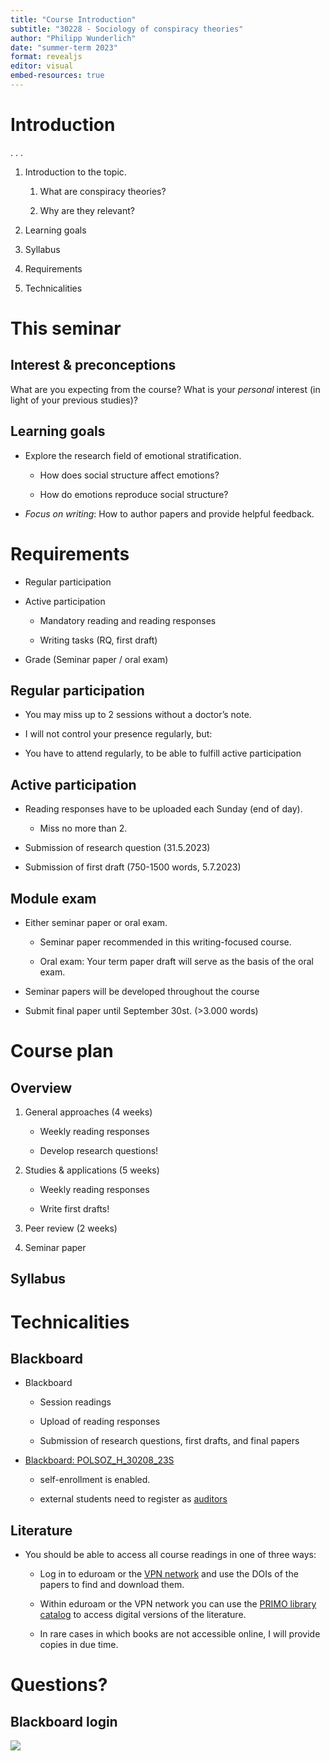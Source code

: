 ```yaml
---
title: "Course Introduction"
subtitle: "30228 - Sociology of conspiracy theories"
author: "Philipp Wunderlich"
date: "summer-term 2023"
format: revealjs
editor: visual
embed-resources: true
---
```


# Introduction

. . .

1.  Introduction to the topic.

    1.  What are conspiracy theories?

    2.  Why are they relevant?

2.  Learning goals

3.  Syllabus

4.  Requirements

5.  Technicalities

# This seminar

## Interest & preconceptions

What are you expecting from the course? What is your *personal* interest (in light of your previous studies)?

## Learning goals

::: incremental
-   Explore the research field of emotional stratification.

    -   How does social structure affect emotions?

    -   How do emotions reproduce social structure?

-   *Focus on writing*: How to author papers and provide helpful feedback.
:::

# Requirements

::: incremental
-   Regular participation

-   Active participation

    -   Mandatory reading and reading responses

    -   Writing tasks (RQ, first draft)

-   Grade (Seminar paper / oral exam)
:::

## Regular participation

::: incremental
-   You may miss up to 2 sessions without a doctor's note.

-   I will not control your presence regularly, but:

-   You have to attend regularly, to be able to fulfill active participation
:::

## Active participation

::: incremental
-   Reading responses have to be uploaded each Sunday (end of day).

    -   Miss no more than 2.

-   Submission of research question (31.5.2023)

-   Submission of first draft (750-1500 words, 5.7.2023)
:::

## Module exam

::: incremental
-   Either seminar paper or oral exam.

    -   Seminar paper recommended in this writing-focused course.

    -   Oral exam: Your term paper draft will serve as the basis of the oral exam.

-   Seminar papers will be developed throughout the course

-   Submit final paper until September 30st. (\>3.000 words)
:::

# Course plan

## Overview

1.  General approaches (4 weeks)

    -   Weekly reading responses

    -   Develop research questions!

2.  Studies & applications (5 weeks)

    -   Weekly reading responses

    -   Write first drafts!

3.  Peer review (2 weeks)

4.  Seminar paper

## Syllabus

# Technicalities

## Blackboard

-   Blackboard

    -   Session readings

    -   Upload of reading responses

    -   Submission of research questions, first drafts, and final papers

-   [Blackboard: POLSOZ_H\_30208_23S](https://fu-berlin.blackboard.com/webapps/blackboard/execute/content/file?cmd=view&content_id=_5422739_1&course_id=_182808_1&mode=view#_5422739_1 "Blackboard course")

    -   self-enrollment is enabled.

    -   external students need to register as [auditors](https://www.fu-berlin.de/en/studium/studienorganisation/immatrikulation/weitere-angebote/nebenhoerer/index.html)

## Literature

-   You should be able to access all course readings in one of three ways:

    -   Log in to eduroam or the [VPN network](https://www.zedat.fu-berlin.de/VPN "vpn info") and use the DOIs of the papers to find and download them.

    -   Within eduroam or the VPN network you can use the [PRIMO library catalog](https://fu-berlin.primo.exlibrisgroup.com/discovery/search?vid=49KOBV_FUB:FUB&sortby=rank&lang=de) to access digital versions of the literature.

    -   In rare cases in which books are not accessible online, I will provide copies in due time.

# Questions?

## Blackboard login

![](images/qrcode_fu-berlin.blackboard.com.png)
